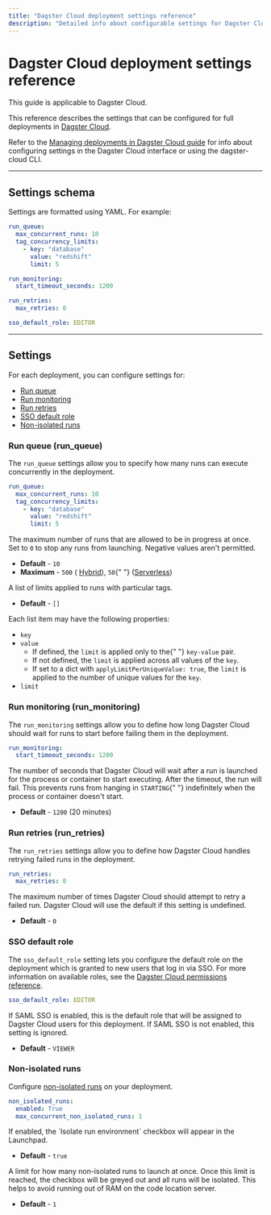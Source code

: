 ```yaml
---
title: "Dagster Cloud deployment settings reference"
description: "Detailed info about configurable settings for Dagster Cloud deployments."
---
```


# Dagster Cloud deployment settings reference

<Note>This guide is applicable to Dagster Cloud.</Note>

This reference describes the settings that can be configured for full deployments in [Dagster Cloud](/dagster-cloud).

Refer to the [Managing deployments in Dagster Cloud guide](/dagster-cloud/managing-deployments/managing-deployments#configuring-deployment-settings) for info about configuring settings in the Dagster Cloud interface or using the dagster-cloud CLI.

---

## Settings schema

Settings are formatted using YAML. For example:

```yaml
run_queue:
  max_concurrent_runs: 10
  tag_concurrency_limits:
    - key: "database"
      value: "redshift"
      limit: 5

run_monitoring:
  start_timeout_seconds: 1200

run_retries:
  max_retries: 0

sso_default_role: EDITOR
```

---

## Settings

For each deployment, you can configure settings for:

- [Run queue](#run-queue-run_queue)
- [Run monitoring](#run-monitoring-run_monitoring)
- [Run retries](#run-retries-run_retries)
- [SSO default role](#sso-default-role)
- [Non-isolated runs](#non-isolated-runs)

### Run queue (run_queue)

The `run_queue` settings allow you to specify how many runs can execute concurrently in the deployment.

```yaml
run_queue:
  max_concurrent_runs: 10
  tag_concurrency_limits:
    - key: "database"
      value: "redshift"
      limit: 5
```

<ReferenceTable>
  <ReferenceTableItem propertyName="run_queue.max_concurrent_runs">
    The maximum number of runs that are allowed to be in progress at once. Set
    to <code>0</code> to stop any runs from launching. Negative values aren't
    permitted.
    <ul>
      <li>
        <strong>Default</strong> - <code>10</code>
      </li>
      <li>
        <strong>Maximum</strong> - <code>500</code> (
        <a href="/dagster-cloud/deployment/hybrid">Hybrid</a>), <code>50</code>{" "}
        (<a href="/dagster-cloud/deployment/serverless">Serverless</a>)
      </li>
    </ul>
  </ReferenceTableItem>
  <ReferenceTableItem propertyName="run_queue.tag_concurrency_limits">
    A list of limits applied to runs with particular tags.
    <ul>
      <li>
        <strong>Default</strong> - <code>[]</code>
      </li>
    </ul>
    Each list item may have the following properties:
    <ul>
      <li>
        <code>key</code>
      </li>
      <li>
        <code>value</code>
        <ul>
          <li>
            If defined, the <code>limit</code> is applied only to the{" "}
            <code>key-value</code> pair.
          </li>
          <li>
            If not defined, the <code>limit</code> is applied across all values
            of the
            <code>key</code>.
          </li>
          <li>
            If set to a dict with <code>applyLimitPerUniqueValue: true</code>,
            the <code>limit</code> is applied to the number of unique values for
            the <code>key</code>.
          </li>
        </ul>
      </li>
      <li>
        <code>limit</code>
      </li>
    </ul>
  </ReferenceTableItem>
</ReferenceTable>

### Run monitoring (run_monitoring)

The `run_monitoring` settings allow you to define how long Dagster Cloud should wait for runs to start before failing them in the deployment.

```yaml
run_monitoring:
  start_timeout_seconds: 1200
```

<ReferenceTable>
  <ReferenceTableItem propertyName="run_monitoring.start_timeout_seconds">
    The number of seconds that Dagster Cloud will wait after a run is launched
    for the process or container to start executing. After the timeout, the run
    will fail. This prevents runs from hanging in <code>STARTING</code>{" "}
    indefinitely when the process or container doesn't start.
    <ul>
      <li>
        <strong>Default</strong> - <code>1200</code> (20 minutes)
      </li>
    </ul>
  </ReferenceTableItem>
</ReferenceTable>

### Run retries (run_retries)

The `run_retries` settings allow you to define how Dagster Cloud handles retrying failed runs in the deployment.

```yaml
run_retries:
  max_retries: 0
```

<ReferenceTable>
  <ReferenceTableItem propertyName="run_retries.max_retries">
    The maximum number of times Dagster Cloud should attempt to retry a failed
    run. Dagster Cloud will use the default if this setting is undefined.
    <ul>
      <li>
        <strong>Default</strong> - <code>0</code>
      </li>
    </ul>
  </ReferenceTableItem>
</ReferenceTable>

### SSO default role

The `sso_default_role` setting lets you configure the default role on the deployment which is granted to new users that log in via SSO. For more information on available roles, see the [Dagster Cloud permissions reference](/dagster-cloud/account/managing-users#understanding-user-roles).

```yaml
sso_default_role: EDITOR
```

<ReferenceTable>
  <ReferenceTableItem propertyName="sso_default_role">
    If SAML SSO is enabled, this is the default role that will be assigned to
    Dagster Cloud users for this deployment. If SAML SSO is not enabled, this
    setting is ignored.
    <ul>
      <li>
        <strong>Default</strong> - <code>VIEWER</code>
      </li>
    </ul>
  </ReferenceTableItem>
</ReferenceTable>

### Non-isolated runs

Configure [non-isolated runs](/dagster-cloud/deployment/serverless) on your deployment.

```yaml
non_isolated_runs:
  enabled: True
  max_concurrent_non_isolated_runs: 1
```

<ReferenceTable>
  <ReferenceTableItem propertyName="enabled">
    If enabled, the `Isolate run environment` checkbox will appear in the
    Launchpad.
    <ul>
      <li>
        <strong>Default</strong> - <code>true</code>
      </li>
    </ul>
  </ReferenceTableItem>
  <ReferenceTableItem propertyName="max_concurrent_non_isolated_runs">
    A limit for how many non-isolated runs to launch at once. Once this limit is
    reached, the checkbox will be greyed out and all runs will be isolated. This
    helps to avoid running out of RAM on the code location server.
    <ul>
      <li>
        <strong>Default</strong> - <code>1</code>
      </li>
    </ul>
  </ReferenceTableItem>
</ReferenceTable>
